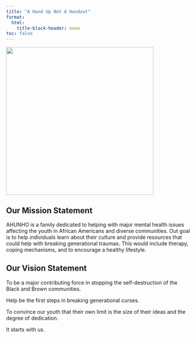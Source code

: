 ```yaml
---
title: "A Hand Up Not A Handout"
format: 
  html:
    title-block-header: none
toc: false
---
```


<link rel="stylesheet" href="https://cdnjs.cloudflare.com/ajax/libs/font-awesome/6.0.0-beta3/css/all.min.css">

<style>
  /* Style the header text (optional) */
  header h1, header p {
    /* Set the text color to white or any color that contrasts with the background */
    color: white;
  }
</style>

[![](images/handUpNotOutLogo.jpeg){fig-align="center" width="400"}](https://casadelosninos.org/how-to-help/donate/?fbclid=IwAR2yEyACPwdzP5jSz8NoZyVc8zsmRwXxxFDyEUplBmwSZoiCy3vB7NCr8w8)

<div style="text-align: center;">
  <a href="https://www.facebook.com/profile.php?id=100086312253390">
    <i class="fab fa-facebook"></i>
  </a>
  <a href="https://www.instagram.com/a.h.u.n.h.o/">
    <i class="fa-brands fa-instagram"></i>
  </a>
</div>

## Our Mission Statement

<p class="centered-paragraph">AHUNHO is a family dedicated to helping with major mental health issues affecting the youth in African Americans and diverse communities. Out goal is to help individuals learn about their culture and provide resources that could help with breaking generational traumas. This would include therapy, coping mechanisms, and to encourage a healthy lifestyle.</p>

## Our Vision Statement

<p class="centered-paragraph">To be a major contributing force in stopping the self-destruction of the Black and Brown communities.</p>

<p class="centered-paragraph">Help be the first steps in breaking generational curses.</p>

<p class="centered-paragraph">To convince our youth that their own limit is the size of their ideas and the degree of dedication.</p>

<p class="centered-paragraph">It starts with us.</p>
